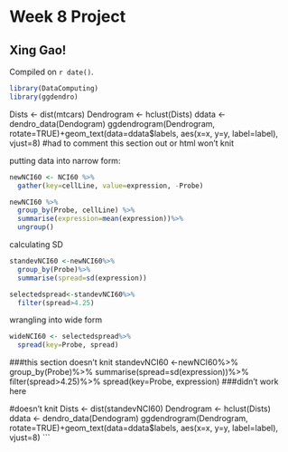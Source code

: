 # Week 8 Project

## Xing Gao!
<!-- leave this material as is -->
Compiled on `r date()`.

```r
library(DataComputing)
library(ggdendro)
```
<!-- put your content after this line -->


Dists <- dist(mtcars)
Dendrogram <- hclust(Dists)
ddata <- dendro_data(Dendogram)
ggdendrogram(Dendrogram, rotate=TRUE)+geom_text(data=ddata$labels, aes(x=x, y=y, label=label), vjust=8)
#had to comment this section out or html won't knit

putting data into narrow form:
```r
newNCI60 <- NCI60 %>%
  gather(key=cellLine, value=expression, -Probe)
```

```r
newNCI60 %>%
  group_by(Probe, cellLine) %>%
  summarise(expression=mean(expression))%>%
  ungroup()
```
calculating SD
```r
standevNCI60 <-newNCI60%>%
  group_by(Probe)%>%
  summarise(spread=sd(expression))
```

```r
selectedspread<-standevNCI60%>%
  filter(spread>4.25)
```

wrangling into wide form
```r
wideNCI60 <- selectedspread%>%
  spread(key=Probe, spread)
```

###this section doesn't knit
standevNCI60 <-newNCI60%>%
  group_by(Probe)%>%
  summarise(spread=sd(expression))%>%
  filter(spread>4.25)%>%
  spread(key=Probe, expression) ###didn't work here


#doesn't knit
Dists <- dist(standevNCI60)
Dendrogram <- hclust(Dists)
ddata <- dendro_data(Dendogram)
ggdendrogram(Dendrogram, rotate=TRUE)+geom_text(data=ddata$labels, aes(x=x, y=y, label=label), vjust=8)
```
